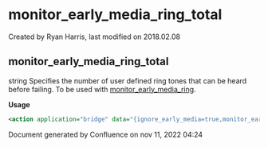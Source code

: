 
# monitor_early_media_ring_total 

 Created by  Ryan Harris, last modified on 2018.02.08

## monitor_early_media_ring_total

string Specifies the number of user defined ring tones that can be heard before failing. To be used with [monitor\_early\_media\_ring](../FreeSWITCH-Explained/Dialplan/Variables-Master-List_16352570.mdx#monitor_early_media_ring).

**Usage**

```xml
<action application="bridge" data="{ignore_early_media=true,monitor_early_media_ring_total=3,monitor_early_media_ring=us_ring:1:440.0+480.0}sofia/dial/string"/>
```

Document generated by Confluence on nov 11, 2022 04:24
